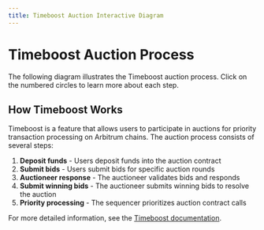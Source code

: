 ```yaml
---
title: Timeboost Auction Interactive Diagram
---
```



# Timeboost Auction Process

The following diagram illustrates the Timeboost auction process. Click on the numbered circles to learn more about each step.

<div className="interactive-diagram">
  <InteractiveDiagrams type="timeboost-auction" />
</div>

## How Timeboost Works

Timeboost is a feature that allows users to participate in auctions for priority transaction processing on Arbitrum chains. The auction process consists of several steps:

1. **Deposit funds** - Users deposit funds into the auction contract
2. **Submit bids** - Users submit bids for specific auction rounds
3. **Auctioneer response** - The auctioneer validates bids and responds
4. **Submit winning bids** - The auctioneer submits winning bids to resolve the auction
5. **Priority processing** - The sequencer prioritizes auction contract calls

For more detailed information, see the [Timeboost documentation](https://docs.arbitrum.io/run-arbitrum-node/how-to-use-timeboost).
